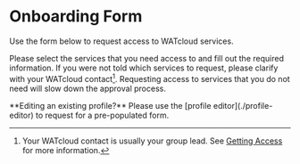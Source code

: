 
# Onboarding Form

Use the form below to request access to WATcloud services.

Please select the services that you need access to and fill out the required information.
If you were not told which services to request, please clarify with your WATcloud contact[^watocloud-contact].
Requesting access to services that you do
not need will slow down the approval process.

<Callout type="info">
**Editing an existing profile?** Please use the [profile editor](./profile-editor) to request for a pre-populated form.
</Callout>

[^watocloud-contact]: Your WATcloud contact is usually your group lead.
    See [Getting Access](/docs/compute-cluster/getting-access) for more information.
	

<OnboardingForm />


